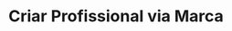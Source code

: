 ---
title: "Criar Profissional via Marca"
api: "POST https://regis.app.byefive.com.br/rest/professionals"
description: "Exemplos de criação de profissionais através de uma conta de marca"
---